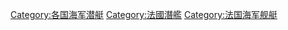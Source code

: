 [[Category:各国海军潜艇|Category:各国海军潜艇]]
[[Category:法國潛艦|Category:法國潛艦]]
[[Category:法国海军舰艇|Category:法国海军舰艇]]